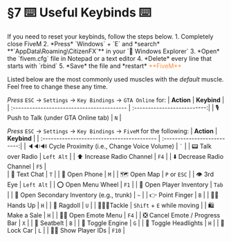 
# §7 ⌨️ Useful Keybinds ⌨️

<Callout type="info">
If you need to reset your keybinds, follow the steps below.
1. Completely close FiveM
2. *Press* `Windows` + `E` and *search* **`AppData\Roaming\CitizenFX`** in your `📁 Windows Explorer`
3. *Open* the `fivem.cfg` file in Notepad or a text editor
4. *Delete* every line that starts with `rbind`
5. *Save* the file and *restart* <font color="#FF8C3E"> **FiveM** </font>
</Callout>

Listed below are the most commonly used muscles with the *default* muscle. Feel free to change these any time.

*Press* `ESC` → `Settings` → `Key Bindings` → `GTA Online` for:
| **Action**                                                        | **Keybind**                 |
| :-----------------------------------------                        | :--------------------------:|
| 🎙️ Push to Talk (under GTA Online tab)                            | `N`                         |


*Press* `ESC` → `Settings` → `Key Bindings` → `FiveM` for the following:
| **Action**                                                        | **Keybind**                 |
| :-----------------------------------------                        | :--------------------------:|
| 🔈🔉🔊 Cycle Proximity (i.e., Change Voice Volume)               | `` ` ``                     |
| 📟 Talk over Radio                                                | `Left Alt`                 |
| ⬆️ Increase Radio Channel                                         | `F4`                        |
| ⬇️ Decrease Radio Channel                                         | `F5`                        |   
| 💭 Text Chat                                                      | `T`                         |
| 📱 Open Phone                                                     | `M`                         |
| 🗺️ Open Map                                                       | `P` or `ESC`                |
| 👁️ 3rd Eye                                                        | `Left Alt`                  |
| ⭕ Open Menu Wheel                                                | `F1`                        |
| 🎒 Open Player Inventory                                          | `Tab`                       |
| 🚗 Open Secondary Inventory (e.g., trunk)                         | `~`                         |
| 👉 Point Finger                                                   | `B`                         |
| 🫷🫸 Hands Up                                                    | `H`                         |
| 🙇 Ragdoll                                                        | `U`                         |
| 🚶‍➡️🙇Tackle                                                       | `Shift` + `E` while moving  |
| 🛍️ Make a Sale                                                    | `H`                         |
| 🕺💃 Open Emote Menu                                             | `F4`                        |
| ❎ Cancel Emote / Progress Bar                                    | `X`                         |
| 🚗 Seatbelt                                                       | `B`                         |
| 🚗 Toggle Engine                                                  | `G`                         |
| 🚗 Toggle Headlights                                              | `H`                         |
| 🚗 Lock Car                                                       | `L`                         |
| 🧑‍💻 Show Player IDs                                                | `F10`                       |
